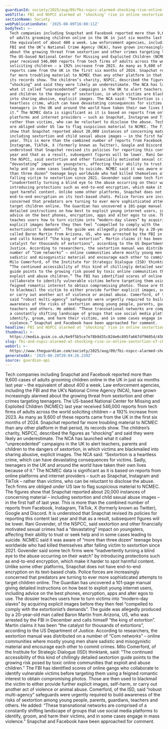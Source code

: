 ```yaml
---
guardianId: society/2025/aug/09/fbi-nspcc-alarmed-shocking-rise-online-sextortion-children
webTitle: FBI and NSPCC alarmed at ‘shocking’ rise in online sextortion of children
sectionName: Society
webPublicationDate: '2025-08-09T16:00:11Z'
bodyText: >-
  Tech companies including Snapchat and Facebook reported more than 9,600 cases
  of adults grooming children online in the UK in just six months last year –
  the equivalent of about 400 a week. Law enforcement agencies, including the
  FBI and the UK’s National Crime Agency (NCA), have grown increasingly alarmed
  about the growing threat from sextortion and other crimes targeting teenagers.
  The US-based National Center for Missing and Exploited Children (NCMEC) last
  year received 546,000 reports from tech firms of adults across the world
  soliciting children – a 192% increase from 2023. As many as 9,600 of these
  reports came from the UK in the first six months of 2024. Snapchat reported
  far more troubling material to NCMEC than any other platform in that period,
  its records show. The children’s charity, NSPCC, described the figures as
  “shocking” and said they were likely an underestimate. The NCA has launched
  what it called “unprecedented” campaigns in the UK to alert teachers, parents
  and children to the dangers of sextortion, in which victims are blackmailed
  into sharing abusive, explicit images. The NCA said: “Sextortion is a
  heartless crime, which can have devastating consequences for victims. Sadly,
  teenagers in the UK and around the world have taken their own lives because of
  it.” The NCMEC data is significant as it is based on reports from online
  platforms and internet providers – such as Snapchat, Instagram and TikTok –
  rather than victims, who can be reluctant to disclose the abuse. Tech firms
  are obliged under US law to flag suspicious material to NCMEC. The figures
  show that Snapchat reported about 20,000 instances of concerning material –
  including sextortion and child sexual abuse images – in the first half of last
  year. This is more than the combined number of reports from Facebook,
  Instagram, TikTok, X (formerly known as Twitter), Google and Discord. It is
  understood that Snapchat revised its policies for reporting this content last
  year and that as a result, subsequent figures will be lower. Rani Govender, of
  the NSPCC, said sextortion and other financially motivated sexual crimes had a
  “devastating” impact on youngsters, affecting their ability to trust or seek
  help and in some cases leading to suicide. NCMEC said it was aware of “more
  than three dozen” teenage boys worldwide who had killed themselves after
  falling victim to sextortion since 2021. Govender said some tech firms were
  “inadvertently turning a blind eye to the abuse occurring on their watch” by
  introducing protections such as end-to-end encryption, which make it harder to
  spot harmful content. Unlike some other platforms, Snapchat does not have
  end-to-end encryption on its text-based chats. Police forces are increasingly
  concerned that predators are turning to ever more sophisticated attempts to
  target children online. The Guardian has uncovered a 101-page manual giving
  detailed instructions on how best to exploit young internet users, including
  advice on the best phones, encryption, apps and alter egos to use. The dossier
  teaches users how to turn victims into “modern-day slaves” by acquiring
  explicit images before they then feel “compelled to comply with the
  extortionist’s demands”. The guide was allegedly produced by a 20-year-old man
  called Baron Martin from Arizona, US, who was arrested by the FBI in December
  and calls himself “the king of extortion”. Martin claims it has been “the
  catalyst for thousands of extortions”, according to the US Department of
  Justice. According to researchers, the sextortion manual was distributed on a
  number of “Com networks” – online communities where mostly young men share
  sadistic and misogynistic material and encourage each other to commit crimes.
  Milo Comerford, of the Institute for Strategic Dialogue (ISD) thinktank, said:
  “The continued accessibility of this kind of chillingly detailed sextortion
  guide points to the growing risk posed by toxic online communities that
  exploit and abuse children.” The FBI has identified scores of online gangs who
  collaborate to identify vulnerable victims before targeting them using a
  feigned romantic interest to obtain compromising photos. Those are then used
  to blackmail the victim to either provide further explicit images, self-harm,
  or carry out another act of violence or animal abuse. Comerford, of the ISD,
  said “robust multi-agency” safeguards were urgently required to build
  awareness of the risks of sextortion among young people, parents, guardians,
  teachers and others. He added: “These transnational networks are comprised of
  a constantly shifting landscape of groups that use social media platforms to
  identify, groom, and harm their victims, and in some cases engage in mass
  violence.” Snapchat and Facebook have been approached for comment.
headline: FBI and NSPCC alarmed at ‘shocking’ rise in online sextortion of children
thumbnail: >-
  https://media.guim.co.uk/6e9f5b5ce7e78b9d35c824e6c895fa667df9605d/456_0_4560_3648/500.jpg
slug: fbi-and-nspcc-alarmed-at-shocking-rise-in-online-sextortion-of-children
webUrl: >-
  https://www.theguardian.com/society/2025/aug/09/fbi-nspcc-alarmed-shocking-rise-online-sextortion-children
generatedAt: '2025-08-28T20:04:26.239Z'
source: guardian-api
---
```

Tech companies including Snapchat and Facebook reported more than 9,600 cases of adults grooming children online in the UK in just six months last year – the equivalent of about 400 a week. Law enforcement agencies, including the FBI and the UK’s National Crime Agency (NCA), have grown increasingly alarmed about the growing threat from sextortion and other crimes targeting teenagers. The US-based National Center for Missing and Exploited Children (NCMEC) last year received 546,000 reports from tech firms of adults across the world soliciting children – a 192% increase from 2023. As many as 9,600 of these reports came from the UK in the first six months of 2024. Snapchat reported far more troubling material to NCMEC than any other platform in that period, its records show. The children’s charity, NSPCC, described the figures as “shocking” and said they were likely an underestimate. The NCA has launched what it called “unprecedented” campaigns in the UK to alert teachers, parents and children to the dangers of sextortion, in which victims are blackmailed into sharing abusive, explicit images. The NCA said: “Sextortion is a heartless crime, which can have devastating consequences for victims. Sadly, teenagers in the UK and around the world have taken their own lives because of it.” The NCMEC data is significant as it is based on reports from online platforms and internet providers – such as Snapchat, Instagram and TikTok – rather than victims, who can be reluctant to disclose the abuse. Tech firms are obliged under US law to flag suspicious material to NCMEC. The figures show that Snapchat reported about 20,000 instances of concerning material – including sextortion and child sexual abuse images – in the first half of last year. This is more than the combined number of reports from Facebook, Instagram, TikTok, X (formerly known as Twitter), Google and Discord. It is understood that Snapchat revised its policies for reporting this content last year and that as a result, subsequent figures will be lower. Rani Govender, of the NSPCC, said sextortion and other financially motivated sexual crimes had a “devastating” impact on youngsters, affecting their ability to trust or seek help and in some cases leading to suicide. NCMEC said it was aware of “more than three dozen” teenage boys worldwide who had killed themselves after falling victim to sextortion since 2021. Govender said some tech firms were “inadvertently turning a blind eye to the abuse occurring on their watch” by introducing protections such as end-to-end encryption, which make it harder to spot harmful content. Unlike some other platforms, Snapchat does not have end-to-end encryption on its text-based chats. Police forces are increasingly concerned that predators are turning to ever more sophisticated attempts to target children online. The Guardian has uncovered a 101-page manual giving detailed instructions on how best to exploit young internet users, including advice on the best phones, encryption, apps and alter egos to use. The dossier teaches users how to turn victims into “modern-day slaves” by acquiring explicit images before they then feel “compelled to comply with the extortionist’s demands”. The guide was allegedly produced by a 20-year-old man called Baron Martin from Arizona, US, who was arrested by the FBI in December and calls himself “the king of extortion”. Martin claims it has been “the catalyst for thousands of extortions”, according to the US Department of Justice. According to researchers, the sextortion manual was distributed on a number of “Com networks” – online communities where mostly young men share sadistic and misogynistic material and encourage each other to commit crimes. Milo Comerford, of the Institute for Strategic Dialogue (ISD) thinktank, said: “The continued accessibility of this kind of chillingly detailed sextortion guide points to the growing risk posed by toxic online communities that exploit and abuse children.” The FBI has identified scores of online gangs who collaborate to identify vulnerable victims before targeting them using a feigned romantic interest to obtain compromising photos. Those are then used to blackmail the victim to either provide further explicit images, self-harm, or carry out another act of violence or animal abuse. Comerford, of the ISD, said “robust multi-agency” safeguards were urgently required to build awareness of the risks of sextortion among young people, parents, guardians, teachers and others. He added: “These transnational networks are comprised of a constantly shifting landscape of groups that use social media platforms to identify, groom, and harm their victims, and in some cases engage in mass violence.” Snapchat and Facebook have been approached for comment.
